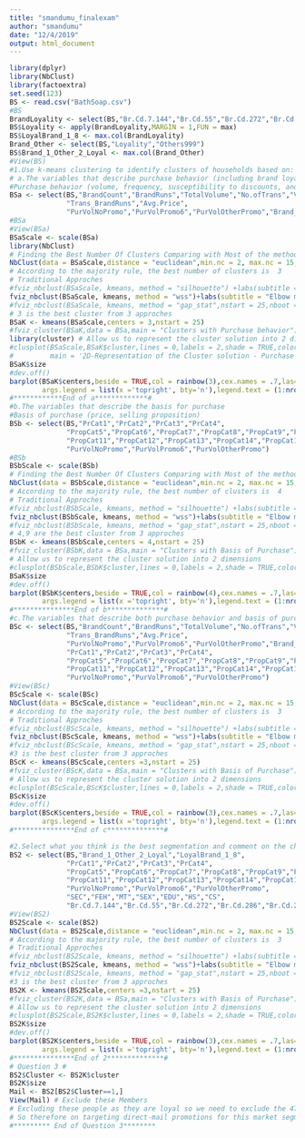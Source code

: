 ---
title: "smandumu_finalexam"
author: "smandumu"
date: "12/4/2019"
output: html_document
---
```{r}
library(dplyr)
library(NbClust)
library(factoextra)
set.seed(123)
BS <- read.csv("BathSoap.csv")
#BS
BrandLoyality <- select(BS,"Br.Cd.7.144","Br.Cd.55","Br.Cd.272","Br.Cd.286","Br.Cd.24","Br.Cd.481","Br.Cd.352","Br.Cd.5")
BS$Loyality <- apply(BrandLoyality,MARGIN = 1,FUN = max)
BS$LoyalBrand_1_8 <- max.col(BrandLoyality)
Brand_Other <- select(BS,"Loyality","Others999")
BS$Brand_1_Other_2_Loyal <- max.col(Brand_Other)
#View(BS)
#1.Use k-means clustering to identify clusters of households based on:
# a.The variables that describe purchase behavior (including brand loyalty)
#Purchase behavior (volume, frequency, susceptibility to discounts, and brand loyalty)
BSa <- select(BS,"BrandCount","BrandRuns","TotalVolume","No.ofTrans","Value",
              "Trans_BrandRuns","Avg.Price",
              "PurVolNoPromo","PurVolPromo6","PurVolOtherPromo","Brand_1_Other_2_Loyal","LoyalBrand_1_8")
#BSa
#View(BSa)
BSaScale <- scale(BSa)
library(NbClust)
# Finding the Best Number Of Clusters Comparing with Most of the methods
NbClust(data = BSaScale,distance = "euclidean",min.nc = 2, max.nc = 15, method = "kmeans")
# According to the majority rule, the best number of clusters is  3
# Traditional Approches
#fviz_nbclust(BSaScale, kmeans, method = "silhouette") +labs(subtitle = "Silhouette method")
fviz_nbclust(BSaScale, kmeans, method = "wss")+labs(subtitle = "Elbow method")
#fviz_nbclust(BSaScale, kmeans, method = "gap_stat",nstart = 25,nboot = 50,iter.max =30)+labs(subtitle = "Gap statistic method")
# 3 is the best cluster from 3 approches
BSaK <- kmeans(BSaScale,centers = 3,nstart = 25)
#fviz_cluster(BSaK,data = BSa,main = "Clusters with Purchase behavior")
library(cluster) # Allow us to represent the cluster solution into 2 dimensions
#clusplot(BSaScale,BSaK$cluster,lines = 0,labels = 2,shade = TRUE,color = TRUE,
#         main = '2D-Representation of the Cluster solution - Purchase Behavior')
BSaK$size
#dev.off()
barplot(BSaK$centers,beside = TRUE,col = rainbow(3),cex.names = .7,las=2,
        args.legend = list(x ='topright', bty='n'),legend.text = (1:nrow(BSaK$centers)))
#************End of a*************#
#b.The variables that describe the basis for purchase
#Basis of purchase (price, selling proposition)
BSb <- select(BS,"PrCat1","PrCat2","PrCat3","PrCat4",
              "PropCat5","PropCat6","PropCat7","PropCat8","PropCat9","PropCat10",
              "PropCat11","PropCat12","PropCat13","PropCat14","PropCat15",
              "PurVolNoPromo","PurVolPromo6","PurVolOtherPromo")
#BSb
BSbScale <- scale(BSb)
# Finding the Best Number Of Clusters Comparing with Most of the methods
NbClust(data = BSbScale,distance = "euclidean",min.nc = 2, max.nc = 15, method = "kmeans")
# According to the majority rule, the best number of clusters is  4
# Traditional Approches
#fviz_nbclust(BSbScale, kmeans, method = "silhouette") +labs(subtitle = "Silhouette method")
fviz_nbclust(BSbScale, kmeans, method = "wss")+labs(subtitle = "Elbow method")
#fviz_nbclust(BSbScale, kmeans, method = "gap_stat",nstart = 25,nboot = 50,iter.max =30)+labs(subtitle = "Gap statistic method")
# 4,9 are the best cluster from 3 approches
BSbK <- kmeans(BSbScale,centers = 4,nstart = 25)
#fviz_cluster(BSbK,data = BSa,main = "Clusters with Basis of Purchase")
# Allow us to represent the cluster solution into 2 dimensions
#clusplot(BSbScale,BSbK$cluster,lines = 0,labels = 2,shade = TRUE,color = TRUE,main = #'2D-Representation of the Cluster solution - Purchase Behavior')
BSaK$size
#dev.off()
barplot(BSbK$centers,beside = TRUE,col = rainbow(4),cex.names = .7,las=2,
        args.legend = list(x ='topright', bty='n'),legend.text = (1:nrow(BSbK$centers)))
#***************End of b**************#
#c.The variables that describe both purchase behavior and basis of purchase
BSc <- select(BS,"BrandCount","BrandRuns","TotalVolume","No.ofTrans","Value",
              "Trans_BrandRuns","Avg.Price",
              "PurVolNoPromo","PurVolPromo6","PurVolOtherPromo","Brand_1_Other_2_Loyal","LoyalBrand_1_8",
              "PrCat1","PrCat2","PrCat3","PrCat4",
              "PropCat5","PropCat6","PropCat7","PropCat8","PropCat9","PropCat10",
              "PropCat11","PropCat12","PropCat13","PropCat14","PropCat15",
              "PurVolNoPromo","PurVolPromo6","PurVolOtherPromo")
#View(BSc)
BScScale <- scale(BSc)
NbClust(data = BScScale,distance = "euclidean",min.nc = 2, max.nc = 15, method = "kmeans")
# According to the majority rule, the best number of clusters is  3
# Traditional Approches
#fviz_nbclust(BScScale, kmeans, method = "silhouette") +labs(subtitle = "Silhouette method")
fviz_nbclust(BScScale, kmeans, method = "wss")+labs(subtitle = "Elbow method")
#fviz_nbclust(BScScale, kmeans, method = "gap_stat",nstart = 25,nboot = 50,iter.max =30)+labs(subtitle = "Gap statistic method")
#3 is the best cluster from 3 approches
BScK <- kmeans(BScScale,centers =3,nstart = 25)
#fviz_cluster(BScK,data = BSa,main = "Clusters with Basis of Purchase")
# Allow us to represent the cluster solution into 2 dimensions
#clusplot(BScScale,BScK$cluster,lines = 0,labels = 2,shade = TRUE,color = TRUE,main = #'2D-Representation of the Cluster solution - Purchase Behavior')
BScK$size
#dev.off()
barplot(BScK$centers,beside = TRUE,col = rainbow(3),cex.names = .7,las=2,
        args.legend = list(x ='topright', bty='n'),legend.text = (1:nrow(BScK$centers)))
#***************End of c**************#

#2.Select what you think is the best segmentation and comment on the characteristics (demographic,brand loyalty, and basis for purchase) of these clusters. 
BS2 <- select(BS,"Brand_1_Other_2_Loyal","LoyalBrand_1_8",
              "PrCat1","PrCat2","PrCat3","PrCat4",
              "PropCat5","PropCat6","PropCat7","PropCat8","PropCat9","PropCat10",
              "PropCat11","PropCat12","PropCat13","PropCat14","PropCat15",
              "PurVolNoPromo","PurVolPromo6","PurVolOtherPromo",
              "SEC","FEH","MT","SEX","EDU","HS","CS",
              "Br.Cd.7.144","Br.Cd.55","Br.Cd.272","Br.Cd.286","Br.Cd.24","Br.Cd.481","Br.Cd.352","Br.Cd.5","Others999")
#View(BS2)
BS2Scale <- scale(BS2)
NbClust(data = BS2Scale,distance = "euclidean",min.nc = 2, max.nc = 15, method = "kmeans")
# According to the majority rule, the best number of clusters is  3
# Traditional Approches
#fviz_nbclust(BS2Scale, kmeans, method = "silhouette") +labs(subtitle = "Silhouette method")
fviz_nbclust(BS2Scale, kmeans, method = "wss")+labs(subtitle = "Elbow method")
#fviz_nbclust(BS2Scale, kmeans, method = "gap_stat",nstart = 25,nboot = 50,iter.max =30)+labs(subtitle = "Gap statistic method")
#3 is the best cluster from 3 approches
BS2K <- kmeans(BS2Scale,centers =3,nstart = 25)
#fviz_cluster(BS2K,data = BSa,main = "Clusters with Basis of Purchase")
# Allow us to represent the cluster solution into 2 dimensions
#clusplot(BS2Scale,BS2K$cluster,lines = 0,labels = 2,shade = TRUE,color = TRUE,main = #'2D-Representation of the Cluster solution - Purchase Behavior')
BS2K$size
#dev.off()
barplot(BS2K$centers,beside = TRUE,col = rainbow(3),cex.names = .7,las=2,
        args.legend = list(x ='topright', bty='n'),legend.text = (1:nrow(BS2K$centers)))
#***************End of 2**************#
# Question 3 #
BS2$Cluster <- BS2K$cluster
BS2K$size
Mail <- BS2[BS2$Cluster==1,]
View(Mail) # Exclude these Members
# Excluding these people as they are loyal so we need to exclude the 470 out of the total 600 entries.
# So therefore on targeting direct-mail promotions for this market segment would succeed 
#********* End of Question 3********
```


